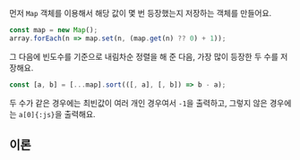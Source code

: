 
먼저 `Map` 객체를 이용해서 해당 값이 몇 번 등장했는지 저장하는 객체를 만들어요.

```js
const map = new Map();
array.forEach(n => map.set(n, (map.get(n) ?? 0) + 1));
```

그 다음에 빈도수를 기준으로 내림차순 정렬을 해 준 다음, 가장 많이 등장한 두 수를 저장해요.

```js
const [a, b] = [...map].sort(([, a], [, b]) => b - a);
```

두 수가 같은 경우에는 최빈값이 여러 개인 경우여서 `-1`을 출력하고, 그렇지 않은 경우에는 `a[0]{:js}`을 출력해요.

## 이론

<Map />
